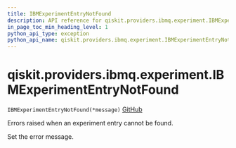 ```yaml
---
title: IBMExperimentEntryNotFound
description: API reference for qiskit.providers.ibmq.experiment.IBMExperimentEntryNotFound
in_page_toc_min_heading_level: 1
python_api_type: exception
python_api_name: qiskit.providers.ibmq.experiment.IBMExperimentEntryNotFound
---
```


# qiskit.providers.ibmq.experiment.IBMExperimentEntryNotFound

<span id="qiskit.providers.ibmq.experiment.IBMExperimentEntryNotFound" />

`IBMExperimentEntryNotFound(*message)` [GitHub](https://github.com/qiskit/qiskit-ibmq-provider/tree/stable/0.16/qiskit/providers/ibmq/experiment/exceptions.py "view source code")

Errors raised when an experiment entry cannot be found.

Set the error message.

